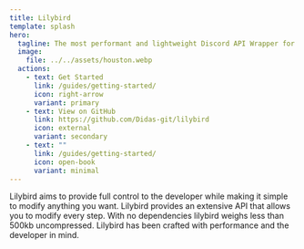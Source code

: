 ```yaml
---
title: Lilybird
template: splash
hero:
  tagline: The most performant and lightweight Discord API Wrapper for JavaScript built by developers for developers.
  image:
    file: ../../assets/houston.webp
  actions:
    - text: Get Started
      link: /guides/getting-started/
      icon: right-arrow
      variant: primary
    - text: View on GitHub
      link: https://github.com/Didas-git/lilybird
      icon: external
      variant: secondary
    - text: ""
      link: /guides/getting-started/
      icon: open-book
      variant: minimal
---
```



<CardGrid stagger>
  <Card title="Simple" icon="rocket">
    Lilybird aims to provide full control to the developer while making it simple to modify anything you want.
  </Card>
  <Card title="Modular" icon="setting">
    Lilybird provides an extensive API that allows you to modify every step.
  </Card>
  <Card title="Lightweight" icon="approve-check-circle">
    With no dependencies lilybird weighs less than 500kb uncompressed.
  </Card>
  <Card title="Performance First" icon="star">
    Lilybird has been crafted with performance and the developer in mind.
  </Card>
</CardGrid>
